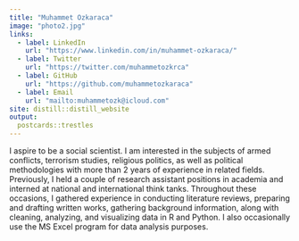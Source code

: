 ```yaml
---
title: "Muhammet Ozkaraca"
image: "photo2.jpg"
links:
  - label: LinkedIn
    url: "https://www.linkedin.com/in/muhammet-ozkaraca/"
  - label: Twitter
    url: "https://twitter.com/muhammetozkrca"
  - label: GitHub
    url: "https://github.com/muhammetozkaraca"
  - label: Email
    url: "mailto:muhammetozk@icloud.com"
site: distill::distill_website
output:
  postcards::trestles
---
```

 
I aspire to be a social scientist. I am interested in the subjects of armed conflicts, terrorism studies, religious politics, as well as political methodologies with more than 2 years of experience in related fields. Previously, I held a couple of research assistant positions in academia and interned at national and international think tanks. Throughout these occasions, I gathered experience in conducting literature reviews, preparing and drafting written works, gathering background information, along with cleaning, analyzing, and visualizing data in R and Python. I also occasionally use the MS Excel program for data analysis purposes.